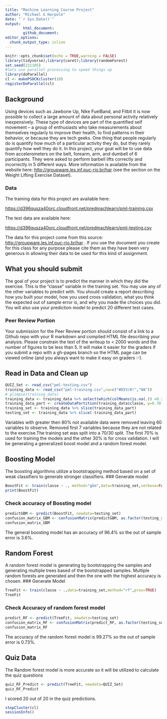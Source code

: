 ---
title: "Machine Learning Course Project"
author: "Michael G Harpole"
date: "`r Sys.Date()`"
output: 
        html_document:
        github_document:
editor_options: 
  chunk_output_type: inline
---

```{r setup, include=FALSE,warning=FALSE}
knitr::opts_chunk$set(echo = TRUE,warning = FALSE)
library(tidyverse);library(caret);library(randomForest)
set.seed(231105)
#lets use parallel processing to speed things up
library(doParallel)
cl <- makePSOCKcluster(10)
registerDoParallel(cl)
```

## Background

Using devices such as Jawbone Up, Nike FuelBand, and Fitbit it is now possible to collect a large amount of data about personal activity relatively inexpensively. These type of devices are part of the quantified self movement -- a group of enthusiasts who take measurements about themselves regularly to improve their health, to find patterns in their behavior, or because they are tech geeks. One thing that people regularly do is quantify how much of a particular activity they do, but they rarely quantify how well they do it. In this project, your goal will be to use data from accelerometers on the belt, forearm, arm, and dumbell of 6 participants. They were asked to perform barbell lifts correctly and incorrectly in 5 different ways. More information is available from the website here: <http://groupware.les.inf.puc-rio.br/har> (see the section on the Weight Lifting Exercise Dataset).

### Data

The training data for this project are available here:

<https://d396qusza40orc.cloudfront.net/predmachlearn/pml-training.csv>

The test data are available here:

<https://d396qusza40orc.cloudfront.net/predmachlearn/pml-testing.csv>

The data for this project come from this source: <http://groupware.les.inf.puc-rio.br/har> . If you use the document you create for this class for any purpose please cite them as they have been very generous in allowing their data to be used for this kind of assignment.

## What you should submit

The goal of your project is to predict the manner in which they did the exercise. This is the "classe" variable in the training set. You may use any of the other variables to predict with. You should create a report describing how you built your model, how you used cross validation, what you think the expected out of sample error is, and why you made the choices you did. You will also use your prediction model to predict 20 different test cases.

### Peer Review Portion

Your submission for the Peer Review portion should consist of a link to a Github repo with your R markdown and compiled HTML file describing your analysis. Please constrain the text of the writeup to \< 2000 words and the number of figures to be less than 5. It will make it easier for the graders if you submit a repo with a gh-pages branch so the HTML page can be viewed online (and you always want to make it easy on graders :-).

## Read in Data and Clean up

```{r, cache=TRUE}
QUIZ_Set <- read_csv("pml-testing.csv")
training_data <- read_csv("pml-training.csv",na=c("#DIV/0!","NA"))
# glimpse(training_data)
training_data <- training_data %>% select(which(colMeans(is.na(.)) <0.20)) %>% select(-seq(7))
training_data_part <- createDataPartition(training_data$classe, p=0.70, list=FALSE)
training_set <- training_data %>% slice(training_data_part)
testing_set <- training_data %>% slice(-training_data_part)
```

Variables with greater then 80% not available data were removed leaving 60 variables to observe. Removed first 7 variables because they are not related to the exercise.The training set was split into a 70/30 split. The first 70% is used for training the models and the other 30% is for cross validation. I will be generating a generalized boost model and a random forest model.

## Boosting Model
The boosting algorithms utilize a bootstrapping method based on a set of weak classifiers to generate stronger classifiers.
### Generate model

```{r}

BoostFit <- train(classe ~ ., method="gbm",data=training_set,verbose=FALSE)
print(BoostFit)
```

### Check accuracy of Bossting model

```{r}
predictGBM <- predict(BoostFit, newdata=testing_set)
confusion_matrix_GBM <- confusionMatrix(predictGBM, as.factor(testing_set$classe))
confusion_matrix_GBM
```
The general boosting model has an accuracy of 96.4% so the out of sample error is 3.6%.

## Random Forest
A random forest model is generating by bootstrapping the samples and generating multiple trees based of the bootstrapped samples. Multiple random forests are generated and then the one with the highest accuracy is chosen.
### Generate Model

```{r}
TreeFit <- train(classe ~ .,data=training_set,method="rf",prox=TRUE)
TreeFit
```

### Check Accuracy of random forest model

```{r}
predict_RF <- predict(TreeFit, newdata=testing_set)
confusion_matrix_RF <- confusionMatrix(predict_RF, as.factor(testing_set$classe))
confusion_matrix_RF
```
The accuracy of the random forest model is 99.27% so the out of sample error is 0.73%.

## Quiz Data
The Random forest model is more accurate so it will be utilized to calculate the quiz questions
```{r}
quiz_RF_Predict <- predict(TreeFit, newdata=QUIZ_Set)
quiz_RF_Predict

```
I scored 20 out of 20 in the quiz predictions.
```{r}
stopCluster(cl)
sessionInfo()
```
